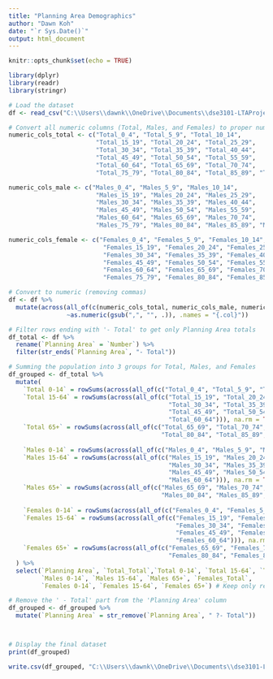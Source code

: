 ```yaml
---
title: "Planning Area Demographics"
author: "Dawn Koh"
date: "`r Sys.Date()`"
output: html_document
---
```


```r
knitr::opts_chunk$set(echo = TRUE)
```

```r
library(dplyr)
library(readr)
library(stringr)

# Load the dataset
df <- read_csv("C:\\Users\\dawnk\\OneDrive\\Documents\\dse3101-LTAProject\\ResidentPopulationbyPlanningAreaSubzoneofResidenceAgeGroupandSexCensusofPopulation2020.csv")
```


```r
# Convert all numeric columns (Total, Males, and Females) to proper numeric format
numeric_cols_total <- c("Total_0_4", "Total_5_9", "Total_10_14", 
                        "Total_15_19", "Total_20_24", "Total_25_29", 
                        "Total_30_34", "Total_35_39", "Total_40_44", 
                        "Total_45_49", "Total_50_54", "Total_55_59", 
                        "Total_60_64", "Total_65_69", "Total_70_74", 
                        "Total_75_79", "Total_80_84", "Total_85_89", "Total_90andOver")

numeric_cols_male <- c("Males_0_4", "Males_5_9", "Males_10_14", 
                        "Males_15_19", "Males_20_24", "Males_25_29", 
                        "Males_30_34", "Males_35_39", "Males_40_44", 
                        "Males_45_49", "Males_50_54", "Males_55_59", 
                        "Males_60_64", "Males_65_69", "Males_70_74", 
                        "Males_75_79", "Males_80_84", "Males_85_89", "Males_90andOver")

numeric_cols_female <- c("Females_0_4", "Females_5_9", "Females_10_14", 
                          "Females_15_19", "Females_20_24", "Females_25_29", 
                          "Females_30_34", "Females_35_39", "Females_40_44", 
                          "Females_45_49", "Females_50_54", "Females_55_59", 
                          "Females_60_64", "Females_65_69", "Females_70_74", 
                          "Females_75_79", "Females_80_84", "Females_85_89", "Females_90andOver")

# Convert to numeric (removing commas)
df <- df %>%
  mutate(across(all_of(c(numeric_cols_total, numeric_cols_male, numeric_cols_female)), 
                ~as.numeric(gsub(",", "", .)), .names = "{.col}"))
```


```r
# Filter rows ending with '- Total' to get only Planning Area totals
df_total <- df %>%
  rename(`Planning Area` = `Number`) %>%
  filter(str_ends(`Planning Area`, "- Total"))

# Summing the population into 3 groups for Total, Males, and Females
df_grouped <- df_total %>%
  mutate(
    `Total 0-14` = rowSums(across(all_of(c("Total_0_4", "Total_5_9", "Total_10_14"))), na.rm = TRUE),
    `Total 15-64` = rowSums(across(all_of(c("Total_15_19", "Total_20_24", "Total_25_29", 
                                            "Total_30_34", "Total_35_39", "Total_40_44", 
                                            "Total_45_49", "Total_50_54", "Total_55_59", 
                                            "Total_60_64"))), na.rm = TRUE),
    `Total 65+` = rowSums(across(all_of(c("Total_65_69", "Total_70_74", "Total_75_79", 
                                          "Total_80_84", "Total_85_89", "Total_90andOver"))), na.rm = TRUE),
    
    `Males 0-14` = rowSums(across(all_of(c("Males_0_4", "Males_5_9", "Males_10_14"))), na.rm = TRUE),
    `Males 15-64` = rowSums(across(all_of(c("Males_15_19", "Males_20_24", "Males_25_29", 
                                            "Males_30_34", "Males_35_39", "Males_40_44", 
                                            "Males_45_49", "Males_50_54", "Males_55_59", 
                                            "Males_60_64"))), na.rm = TRUE),
    `Males 65+` = rowSums(across(all_of(c("Males_65_69", "Males_70_74", "Males_75_79", 
                                          "Males_80_84", "Males_85_89", "Males_90andOver"))), na.rm = TRUE),
    
    `Females 0-14` = rowSums(across(all_of(c("Females_0_4", "Females_5_9", "Females_10_14"))), na.rm = TRUE),
    `Females 15-64` = rowSums(across(all_of(c("Females_15_19", "Females_20_24", "Females_25_29", 
                                              "Females_30_34", "Females_35_39", "Females_40_44", 
                                              "Females_45_49", "Females_50_54", "Females_55_59", 
                                              "Females_60_64"))), na.rm = TRUE),
    `Females 65+` = rowSums(across(all_of(c("Females_65_69", "Females_70_74", "Females_75_79", 
                                            "Females_80_84", "Females_85_89", "Females_90andOver"))), na.rm = TRUE)
  ) %>%
  select(`Planning Area`, `Total_Total`,`Total 0-14`, `Total 15-64`, `Total 65+`, `Males_Total`,
         `Males 0-14`, `Males 15-64`, `Males 65+`, `Females_Total`,
         `Females 0-14`, `Females 15-64`, `Females 65+`) # Keep only relevant columns

# Remove the ' - Total' part from the 'Planning Area' column
df_grouped <- df_grouped %>%
  mutate(`Planning Area` = str_remove(`Planning Area`, " ?- Total"))



# Display the final dataset
print(df_grouped)


```

```r
write.csv(df_grouped, "C:\\Users\\dawnk\\OneDrive\\Documents\\dse3101-LTAProject\\planning_area_demographics.csv", row.names = FALSE)

```

